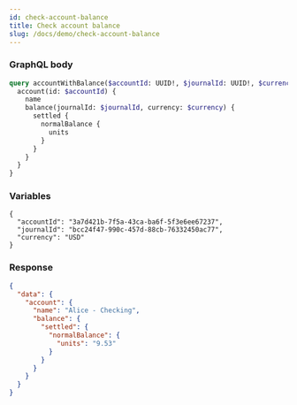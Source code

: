 ```yaml
---
id: check-account-balance
title: Check account balance
slug: /docs/demo/check-account-balance
---
```


### GraphQL body
```graphql
query accountWithBalance($accountId: UUID!, $journalId: UUID!, $currency: CurrencyCode!) {
  account(id: $accountId) {
    name
    balance(journalId: $journalId, currency: $currency) {
      settled {
        normalBalance {
          units
        }
      }
    }
  }
}
````
### Variables
```
{
  "accountId": "3a7d421b-7f5a-43ca-ba6f-5f3e6ee67237",
  "journalId": "bcc24f47-990c-457d-88cb-76332450ac77",
  "currency": "USD"
}
```
### Response
```json
{
  "data": {
    "account": {
      "name": "Alice - Checking",
      "balance": {
        "settled": {
          "normalBalance": {
            "units": "9.53"
          }
        }
      }
    }
  }
}
```

